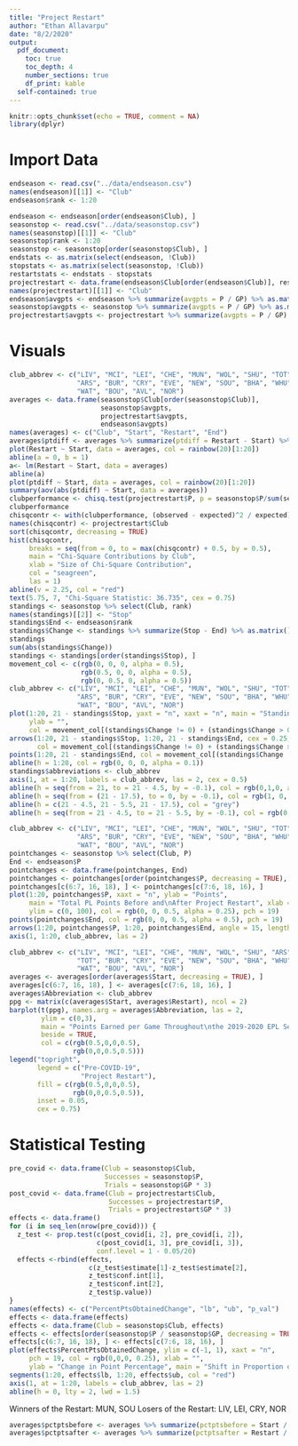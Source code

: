 ```yaml
---
title: "Project Restart"
author: "Ethan Allavarpu"
date: "8/2/2020"
output:
  pdf_document:
    toc: true
    toc_depth: 4
    number_sections: true
    df_print: kable
  self-contained: true
---
```


```r
knitr::opts_chunk$set(echo = TRUE, comment = NA)
library(dplyr)
```

# Import Data
```r
endseason <- read.csv("../data/endseason.csv")
names(endseason)[[1]] <- "Club"
endseason$rank <- 1:20

endseason <- endseason[order(endseason$Club), ]
seasonstop <- read.csv("../data/seasonstop.csv")
names(seasonstop)[[1]] <- "Club"
seasonstop$rank <- 1:20
seasonstop <- seasonstop[order(seasonstop$Club), ]
endstats <- as.matrix(select(endseason, !Club))
stopstats <- as.matrix(select(seasonstop, !Club))
restartstats <- endstats - stopstats
projectrestart <- data.frame(endseason$Club[order(endseason$Club)], restartstats)
names(projectrestart)[[1]] <- "Club"
endseason$avgpts <- endseason %>% summarize(avgpts = P / GP) %>% as.matrix()
seasonstop$avgpts <- seasonstop %>% summarize(avgpts = P / GP) %>% as.matrix()
projectrestart$avgpts <- projectrestart %>% summarize(avgpts = P / GP) %>% as.matrix()
```

# Visuals
```r
club_abbrev <- c("LIV", "MCI", "LEI", "CHE", "MUN", "WOL", "SHU", "TOT",
                 "ARS", "BUR", "CRY", "EVE", "NEW", "SOU", "BHA", "WHU",
                 "WAT", "BOU", "AVL", "NOR")
averages <- data.frame(seasonstop$Club[order(seasonstop$Club)],
                       seasonstop$avgpts,
                       projectrestart$avgpts,
                       endseason$avgpts)
names(averages) <- c("Club", "Start", "Restart", "End")
averages$ptdiff <- averages %>% summarize(ptdiff = Restart - Start) %>% as.matrix()
plot(Restart ~ Start, data = averages, col = rainbow(20)[1:20])
abline(a = 0, b = 1)
a<- lm(Restart ~ Start, data = averages)
abline(a)
plot(ptdiff ~ Start, data = averages, col = rainbow(20)[1:20])
summary(aov(abs(ptdiff) ~ Start, data = averages))
clubperformance <- chisq.test(projectrestart$P, p = seasonstop$P/sum(seasonstop$P))
clubperformance
chisqcontr <- with(clubperformance, (observed - expected)^2 / expected)
names(chisqcontr) <- projectrestart$Club
sort(chisqcontr, decreasing = TRUE)
hist(chisqcontr,
     breaks = seq(from = 0, to = max(chisqcontr) + 0.5, by = 0.5),
     main = "Chi-Square Contributions by Club",
     xlab = "Size of Chi-Square Contribution",
     col = "seagreen",
     las = 1)
abline(v = 2.25, col = "red")
text(5.75, 7, "Chi-Square Statistic: 36.735", cex = 0.75)
standings <- seasonstop %>% select(Club, rank)
names(standings)[[2]] <- "Stop"
standings$End <- endseason$rank
standings$Change <- standings %>% summarize(Stop - End) %>% as.matrix() %>% as.numeric()
standings
sum(abs(standings$Change))
standings <- standings[order(standings$Stop), ]
movement_col <- c(rgb(0, 0, 0, alpha = 0.5),
                  rgb(0.5, 0, 0, alpha = 0.5),
                  rgb(0, 0.5, 0, alpha = 0.5))
club_abbrev <- c("LIV", "MCI", "LEI", "CHE", "MUN", "WOL", "SHU", "TOT",
                 "ARS", "BUR", "CRY", "EVE", "NEW", "SOU", "BHA", "WHU",
                 "WAT", "BOU", "AVL", "NOR")
plot(1:20, 21 - standings$Stop, yaxt = "n", xaxt = "n", main = "Standings Before and After\nProject Restart", xlab = "",
     ylab = "",
     col = movement_col[(standings$Change != 0) + (standings$Change > 0) + 1], pch = 19)
arrows(1:20, 21 - standings$Stop, 1:20, 21 - standings$End, cex = 0.25,
       col = movement_col[(standings$Change != 0) + (standings$Change > 0) + 1], length = 0.1, angle = 15)
points(1:20, 21 - standings$End, col = movement_col[(standings$Change != 0) + (standings$Change > 0) + 1], pch = 19)
abline(h = 1:20, col = rgb(0, 0, 0, alpha = 0.1))
standings$abbreviations <- club_abbrev
axis(1, at = 1:20, labels = club_abbrev, las = 2, cex = 0.5)
abline(h = seq(from = 21, to = 21 - 4.5, by = -0.1), col = rgb(0,1,0, alpha = 0.2))
abline(h = seq(from = (21 - 17.5), to = 0, by = -0.1), col = rgb(1, 0, 0, alpha = 0.2))
abline(h = c(21 - 4.5, 21 - 5.5, 21 - 17.5), col = "grey")
abline(h = seq(from = 21 - 4.5, to = 21 - 5.5, by = -0.1), col = rgb(0, 1, 0, alpha = 0.1))
```
```r
club_abbrev <- c("LIV", "MCI", "LEI", "CHE", "MUN", "WOL", "SHU", "TOT",
                 "ARS", "BUR", "CRY", "EVE", "NEW", "SOU", "BHA", "WHU",
                 "WAT", "BOU", "AVL", "NOR")
pointchanges <- seasonstop %>% select(Club, P)
End <- endseason$P
pointchanges <- data.frame(pointchanges, End)
pointchanges <- pointchanges[order(pointchanges$P, decreasing = TRUE), ]
pointchanges[c(6:7, 16, 18), ] <- pointchanges[c(7:6, 18, 16), ]
plot(1:20, pointchanges$P, xaxt = "n", ylab = "Points",
     main = "Total PL Points Before and\nAfter Project Restart", xlab = "", las = 2,
     ylim = c(0, 100), col = rgb(0, 0, 0.5, alpha = 0.25), pch = 19)
points(pointchanges$End, col = rgb(0, 0, 0.5, alpha = 0.5), pch = 19)
arrows(1:20, pointchanges$P, 1:20, pointchanges$End, angle = 15, length = 0.1)
axis(1, 1:20, club_abbrev, las = 2)
```



```r
club_abbrev <- c("LIV", "MCI", "LEI", "CHE", "MUN", "WOL", "SHU", "ARS",
                 "TOT", "BUR", "CRY", "EVE", "NEW", "SOU", "BHA", "WHU",
                 "WAT", "BOU", "AVL", "NOR")
averages <- averages[order(averages$Start, decreasing = TRUE), ]
averages[c(6:7, 16, 18), ] <- averages[c(7:6, 18, 16), ]
averages$Abbreviation <- club_abbrev
ppg <- matrix(c(averages$Start, averages$Restart), ncol = 2)
barplot(t(ppg), names.arg = averages$Abbreviation, las = 2,
        ylim = c(0,3),
        main = "Points Earned per Game Throughout\nthe 2019-2020 EPL Season",
        beside = TRUE,
        col = c(rgb(0.5,0,0,0.5),
                rgb(0,0,0.5,0.5)))
legend("topright",
       legend = c("Pre-COVID-19",
                  "Project Restart"),
       fill = c(rgb(0.5,0,0,0.5),
                rgb(0,0,0.5,0.5)),
       inset = 0.05,
       cex = 0.75)
```

# Statistical Testing
```r
pre_covid <- data.frame(Club = seasonstop$Club,
                        Successes = seasonstop$P,
                        Trials = seasonstop$GP * 3)
post_covid <- data.frame(Club = projectrestart$Club,
                         Successes = projectrestart$P,
                         Trials = projectrestart$GP * 3)
effects <- data.frame()
for (i in seq_len(nrow(pre_covid))) {
  z_test <- prop.test(c(post_covid[i, 2], pre_covid[i, 2]),
                      c(post_covid[i, 3], pre_covid[i, 3]),
                      conf.level = 1 - 0.05/20)
  effects <-rbind(effects,
                    c(z_test$estimate[1]-z_test$estimate[2],
                    z_test$conf.int[1],
                    z_test$conf.int[2],
                    z_test$p.value))
}
names(effects) <- c("PercentPtsObtainedChange", "lb", "ub", "p_val")
effects <- data.frame(effects)
effects <- data.frame(Club = seasonstop$Club, effects)
effects <- effects[order(seasonstop$P / seasonstop$GP, decreasing = TRUE), ]
effects[c(6:7, 16, 18), ] <- effects[c(7:6, 18, 16), ]
plot(effects$PercentPtsObtainedChange, ylim = c(-1, 1), xaxt = "n",
     pch = 19, col = rgb(0,0,0, 0.25), xlab = "",
     ylab = "Change in Point Percentage", main = "Shift in Proportion of Points Earned\nAfter Project Restart")
segments(1:20, effects$lb, 1:20, effects$ub, col = "red")
axis(1, at = 1:20, labels = club_abbrev, las = 2)
abline(h = 0, lty = 2, lwd = 1.5)
```

Winners of the Restart: MUN, SOU
Losers of the Restart: LIV, LEI, CRY, NOR


```r
averages$pctptsbefore <- averages %>% summarize(pctptsbefore = Start / 3) %>% as.matrix() %>% as.numeric()
averages$pctptsafter <- averages %>% summarize(pctptsafter = Restart / 3) %>% as.matrix() %>% as.numeric()
```

